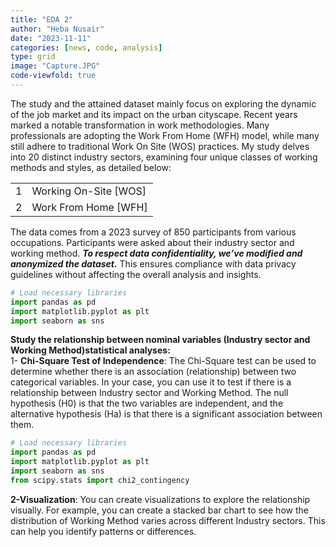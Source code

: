 ---
title: "EDA 2"
author: "Heba Nusair"
date: "2023-11-11"
categories: [news, code, analysis]
type: grid
image: "Capture.JPG"
code-viewfold: true
---

The study and the attained dataset mainly focus on exploring the dynamic of the job market and its impact on the urban cityscape. Recent years marked a notable transformation in work methodologies. Many professionals are adopting the Work From Home (WFH) model, while many still adhere to traditional Work On Site (WOS) practices. My study delves into 20 distinct industry sectors, examining four unique classes of working methods and styles, as detailed below:

|     |                         |
|-----|-------------------------|
| 1   | Working On-Site \[WOS\] |
| 2   | Work From Home \[WFH\]  |

The data comes from a 2023 survey of 850 participants from various occupations. Participants were asked about their industry sector and working method. ***To respect data confidentiality, we've modified and anonymized the dataset.*** This ensures compliance with data privacy guidelines without affecting the overall analysis and insights.

```{python}
# Load necessary libraries
import pandas as pd
import matplotlib.pyplot as plt
import seaborn as sns


```

**Study the relationship between nominal variables (Industry sector and Working Method)statistical analyses:**\
1- **Chi-Square Test of Independence**: The Chi-Square test can be used to determine whether there is an association (relationship) between two categorical variables. In your case, you can use it to test if there is a relationship between Industry sector and Working Method. The null hypothesis (H0) is that the two variables are independent, and the alternative hypothesis (Ha) is that there is a significant association between them.

```{python}

# Load necessary libraries
import pandas as pd
import matplotlib.pyplot as plt
import seaborn as sns
from scipy.stats import chi2_contingency


```

**2-Visualization**: You can create visualizations to explore the relationship visually. For example, you can create a stacked bar chart to see how the distribution of Working Method varies across different Industry sectors. This can help you identify patterns or differences.

```{python}


```
